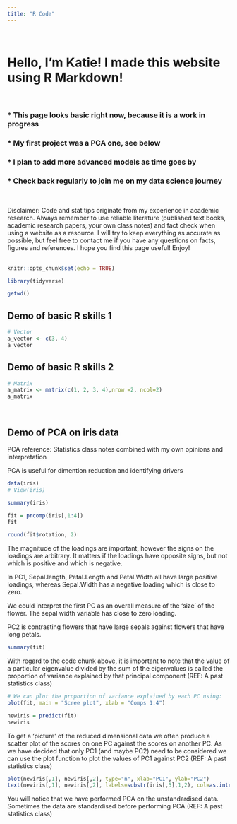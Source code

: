 ```yaml
---
title: "R Code"
---
```

<br>

# Hello, I'm Katie! I made this website using R Markdown!
<br>

### * This page looks basic right now, because it is a work in progress
### * My first project was a PCA one, see below
### * I plan to add more advanced models as time goes by
### * Check back regularly to join me on my data science journey
<br>

Disclaimer: Code and stat tips originate from my experience in academic research. Always remember to use reliable literature (published text books, academic research papers, your own class notes) and fact check when using a website as a resource. I will try to keep everything as accurate as possible, but feel free to contact me if you have any questions on facts, figures and references. I hope you find this page useful! Enjoy!
<br>
<br>

```r
knitr::opts_chunk$set(echo = TRUE)
```

```r
library(tidyverse)
```

```r
getwd()
```

## Demo of basic R skills 1
```r
# Vector
a_vector <- c(3, 4)
a_vector
```

## Demo of basic R skills 2
```r
# Matrix
a_matrix <- matrix(c(1, 2, 3, 4),nrow =2, ncol=2)
a_matrix
```
<br>

## Demo of PCA on iris data

PCA reference: Statistics class notes combined with my own opinions and interpretation
<br>

PCA is useful for dimention reduction and identifying drivers
<br>

```r
data(iris)
# View(iris)
```

```r
summary(iris)
```

```r
fit = prcomp(iris[,1:4])
fit
```

```r
round(fit$rotation, 2)
```
The magnitude of the loadings are important, however the signs on the loadings are arbitrary. It matters if the loadings have opposite signs, but not which is positive and which is negative.
<br>

In PC1, Sepal.length, Petal.Length and Petal.Width all have large positive loadings, whereas Sepal.Width has a negative loading which is close to zero.
<br>

We could interpret the first PC as an overall measure of the ‘size’ of the flower. The sepal width variable has close to zero loading.
<br>

PC2 is contrasting flowers that have large sepals against flowers that have long petals.
<br>

```r
summary(fit)
```

With regard to the code chunk above, it is important to note that the value of a particular eigenvalue divided by the sum of the eigenvalues is called the proportion of variance 
explained by that principal component (REF: A past statistics class) 

```r
# We can plot the proportion of variance explained by each PC using:
plot(fit, main = "Scree plot", xlab = "Comps 1:4")
```

```r
newiris = predict(fit)
newiris
```

To get a ‘picture’ of the reduced dimensional data we often produce a scatter plot of the scores on one PC against the scores on another PC. As we have decided that only PC1 (and maybe PC2) need to be considered we can use the plot function to plot the values of PC1 against PC2 (REF: A past statistics class) 

```r
plot(newiris[,1], newiris[,2], type="n", xlab="PC1", ylab="PC2")
text(newiris[,1], newiris[,2], labels=substr(iris[,5],1,2), col=as.integer(iris[,5]))
```

You will notice that we have performed PCA on the unstandardised data. Sometimes the data are standardised before performing PCA (REF: A past statistics class) 

